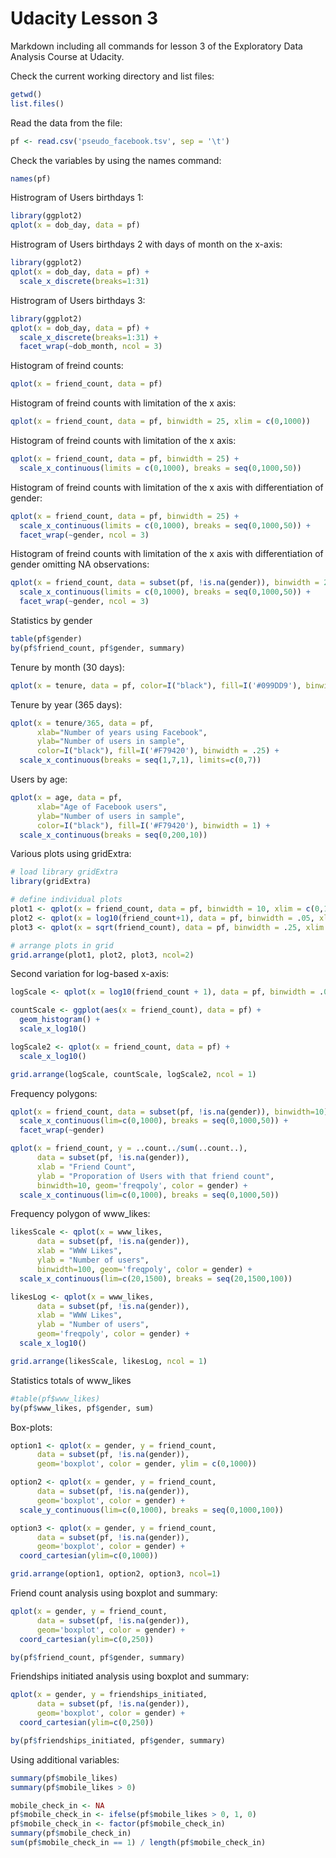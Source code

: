 Udacity Lesson 3
========================================================

Markdown including all commands for lesson 3 of the Exploratory Data Analysis Course at Udacity.

Check the current working directory and list files:
```r
getwd()
list.files()
```

Read the data from the file: 
```r
pf <- read.csv('pseudo_facebook.tsv', sep = '\t')
```

Check the variables by using the names command:
```r
names(pf)
```

Histrogram of Users birthdays 1:
```r
library(ggplot2)
qplot(x = dob_day, data = pf) 
```

Histrogram of Users birthdays 2 with days of month on the x-axis:
```r
library(ggplot2)
qplot(x = dob_day, data = pf) +
  scale_x_discrete(breaks=1:31) 
```

Histrogram of Users birthdays 3:
```r
library(ggplot2)
qplot(x = dob_day, data = pf) +
  scale_x_discrete(breaks=1:31) +
  facet_wrap(~dob_month, ncol = 3)
```

Histogram of freind counts:
```r
qplot(x = friend_count, data = pf) 
```

Histogram of freind counts with limitation of the x axis:
```r
qplot(x = friend_count, data = pf, binwidth = 25, xlim = c(0,1000)) 
```

Histogram of freind counts with limitation of the x axis:
```r
qplot(x = friend_count, data = pf, binwidth = 25) +
  scale_x_continuous(limits = c(0,1000), breaks = seq(0,1000,50))
```

Histogram of freind counts with limitation of the x axis with differentiation of gender:
```r
qplot(x = friend_count, data = pf, binwidth = 25) +
  scale_x_continuous(limits = c(0,1000), breaks = seq(0,1000,50)) +
  facet_wrap(~gender, ncol = 3)
```

Histogram of freind counts with limitation of the x axis with differentiation of gender omitting NA observations:
```r
qplot(x = friend_count, data = subset(pf, !is.na(gender)), binwidth = 25) +
  scale_x_continuous(limits = c(0,1000), breaks = seq(0,1000,50)) +
  facet_wrap(~gender, ncol = 3)
```

Statistics by gender
```r
table(pf$gender)
by(pf$friend_count, pf$gender, summary)
```

Tenure by month (30 days):
```r
qplot(x = tenure, data = pf, color=I("black"), fill=I('#099DD9'), binwidth = 30)
```

Tenure by year (365 days):
```r
qplot(x = tenure/365, data = pf, 
      xlab="Number of years using Facebook",
      ylab="Number of users in sample",
      color=I("black"), fill=I('#F79420'), binwidth = .25) +
  scale_x_continuous(breaks = seq(1,7,1), limits=c(0,7)) 
```

Users by age:
```r
qplot(x = age, data = pf, 
      xlab="Age of Facebook users",
      ylab="Number of users in sample",
      color=I("black"), fill=I('#F79420'), binwidth = 1) +
  scale_x_continuous(breaks = seq(0,200,10))
```

Various plots using gridExtra:
```r
# load library gridExtra
library(gridExtra)

# define individual plots
plot1 <- qplot(x = friend_count, data = pf, binwidth = 10, xlim = c(0,1000))
plot2 <- qplot(x = log10(friend_count+1), data = pf, binwidth = .05, xlim = c(0,5))
plot3 <- qplot(x = sqrt(friend_count), data = pf, binwidth = .25, xlim = c(0,50))

# arrange plots in grid
grid.arrange(plot1, plot2, plot3, ncol=2)
```

Second variation for log-based x-axis:
```r
logScale <- qplot(x = log10(friend_count + 1), data = pf, binwidth = .05)

countScale <- ggplot(aes(x = friend_count), data = pf) +
  geom_histogram() + 
  scale_x_log10()

logScale2 <- qplot(x = friend_count, data = pf) +
  scale_x_log10()

grid.arrange(logScale, countScale, logScale2, ncol = 1)
```

Frequency polygons:
```r
qplot(x = friend_count, data = subset(pf, !is.na(gender)), binwidth=10) +
  scale_x_continuous(lim=c(0,1000), breaks = seq(0,1000,50)) +
  facet_wrap(~gender)

qplot(x = friend_count, y = ..count../sum(..count..), 
      data = subset(pf, !is.na(gender)), 
      xlab = "Friend Count",
      ylab = "Proporation of Users with that friend count",
      binwidth=10, geom='freqpoly', color = gender) +
  scale_x_continuous(lim=c(0,1000), breaks = seq(0,1000,50)) 


```

Frequency polygon of www_likes:
```r
likesScale <- qplot(x = www_likes, 
      data = subset(pf, !is.na(gender)), 
      xlab = "WWW Likes",
      ylab = "Number of users",
      binwidth=100, geom='freqpoly', color = gender) +
  scale_x_continuous(lim=c(20,1500), breaks = seq(20,1500,100)) 

likesLog <- qplot(x = www_likes, 
      data = subset(pf, !is.na(gender)), 
      xlab = "WWW Likes",
      ylab = "Number of users",
      geom='freqpoly', color = gender) +
  scale_x_log10()

grid.arrange(likesScale, likesLog, ncol = 1)
```

Statistics totals of www_likes
```r
#table(pf$www_likes)
by(pf$www_likes, pf$gender, sum)
```

Box-plots:
```r
option1 <- qplot(x = gender, y = friend_count, 
      data = subset(pf, !is.na(gender)),
      geom='boxplot', color = gender, ylim = c(0,1000)) 

option2 <- qplot(x = gender, y = friend_count, 
      data = subset(pf, !is.na(gender)),
      geom='boxplot', color = gender) + 
  scale_y_continuous(lim=c(0,1000), breaks = seq(0,1000,100)) 

option3 <- qplot(x = gender, y = friend_count, 
      data = subset(pf, !is.na(gender)),
      geom='boxplot', color = gender) + 
  coord_cartesian(ylim=c(0,1000))

grid.arrange(option1, option2, option3, ncol=1)
```

Friend count analysis using boxplot and summary:
```r
qplot(x = gender, y = friend_count, 
      data = subset(pf, !is.na(gender)),
      geom='boxplot', color = gender) + 
  coord_cartesian(ylim=c(0,250))

by(pf$friend_count, pf$gender, summary)
```

Friendships initiated analysis using boxplot and summary:
```r
qplot(x = gender, y = friendships_initiated, 
      data = subset(pf, !is.na(gender)),
      geom='boxplot', color = gender) + 
  coord_cartesian(ylim=c(0,250))

by(pf$friendships_initiated, pf$gender, summary)
```

Using additional variables:
```r
summary(pf$mobile_likes)
summary(pf$mobile_likes > 0)

mobile_check_in <- NA
pf$mobile_check_in <- ifelse(pf$mobile_likes > 0, 1, 0)
pf$mobile_check_in <- factor(pf$mobile_check_in)
summary(pf$mobile_check_in)
sum(pf$mobile_check_in == 1) / length(pf$mobile_check_in)
```

